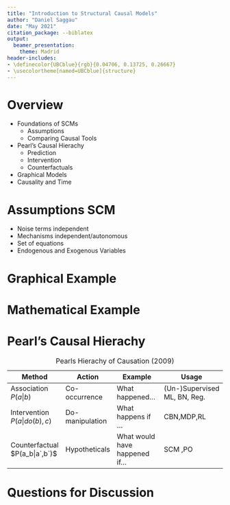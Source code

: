 ```yaml
---
title: "Introduction to Structural Causal Models"
author: "Daniel Saggau"
date: "May 2021"
citation_package: --biblatex
output: 
  beamer_presentation:
    theme: Madrid
header-includes:
- \definecolor{UBCblue}{rgb}{0.04706, 0.13725, 0.26667}
- \usecolortheme[named=UBCblue]{structure}
---
```


# Overview 

* Foundations of SCMs 
  * Assumptions 
  * Comparing Causal Tools 
* Pearl's Causal Hierachy 
  * Prediction 
  * Intervention 
  * Counterfactuals 
* Graphical Models 
* Causality and Time 

# Assumptions SCM 

- Noise terms independent 
- Mechanisms independent/autonomous 
- Set of equations 
- Endogenous and Exogenous Variables

# Graphical Example 
 
\begin{columns}
\begin{column}{0.48\textwidth}


```tikz
\usetikzlibrary{calc}
\usetikzlibrary{positioning}
\usetikzlibrary{arrows}
\usetikzlibrary{calc}
\usetikzlibrary{positioning}
\usetikzlibrary{arrows}
  \begin{tikzpicture}[
    sharp corners=2pt,
    inner sep=6pt,
    node distance=2cm,
    >=latex]
\tikzstyle{my node}=[draw, shape = circle, minimum height=1cm,minimum width=1cm]
\tikzstyle{latent}=[draw, shape = rectangle, minimum height=1cm,minimum width=1cm]
\node[my node, fill=gray!30] (N){N};
\node[latent,left of=N](UN){$U_N$};
\node[my node, fill=gray!30] at ($(N)!0.5!(N)-(0pt,1.5cm)$) (L) {L};
\node[my node,right = 1 cm of L, fill=gray!30](E){E};
\node[latent,left = 1cm of L](UL){$U_L$};
\node[latent,right = 1cm of N](UE){$U_E$};
\draw[->] (UN) -- (N);
\draw[->] (UL) -- (L);
\draw[->] (UE) -- (E);
\draw[->] (N) -- (E);
\draw[->] (L) -- (E);
\end{tikzpicture}
```

\end{column}
\begin{column}{0.48\textwidth}
$\{U_N\}$ - Numeric Ability

$\{U_L\}$ - Literary Ability

$\{U_C\}$ - Quality of the Student 

$\{A\}$ - Math Test 

$\{E\}$ - English-Test

$\{C\}$ - GPA

\end{column}
\end{columns}


# Mathematical Example 

\begin{columns}
\begin{column}{0.48\textwidth}


$N:= f_N(U_N)$\newline
$L:=f_L(U_L)$\newline
$E:= f_E(N,L,U_E)$\newline

\end{column}
\begin{column}{0.48\textwidth}

$\{U_N\}$ - Numeric Ability

$\{U_L\}$ - Literary Ability

$\{U_E\}$ - Quality of the Student 

$\{N\}$ - Math Test 

$\{L\}$ - English-Test

$\{E\}$ - GPA

\end{column}
\end{columns}

# Pearl's Causal Hierachy

\footnotesize
 |Method          | Action |  Example | Usage | 
|------------------|-------------|--------------------|-------------------|
| Association $P(a|b)$               | Co-occurrence             | What happened...               |(Un-)Supervised ML, BN, Reg.  
| Intervention $P(a|do(b),c)$       | Do-manipulation           | What happens if ...            |CBN,MDP,RL    
| Counterfactual $P(a_b|a`,b`)$     | Hypotheticals   | What would have happened if...           | SCM ,PO            

Table: Pearls Hierachy of Causation (2009)

\normalsize

# Questions for Discussion




